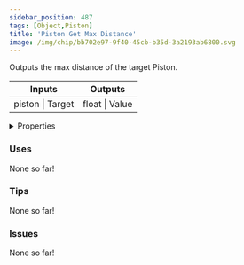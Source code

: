 ```yaml
---
sidebar_position: 487
tags: [Object,Piston]
title: 'Piston Get Max Distance'
image: /img/chip/bb702e97-9f40-45cb-b35d-3a2193ab6800.svg
---
```


Outputs the max distance of the target Piston.



<IChip uuid="bb702e97-9f40-45cb-b35d-3a2193ab6800"/>

<table><thead><tr><th>Inputs</th><th>Outputs</th></tr></thead><tbody><tr><td>piston | Target</td><td>float | Value</td></tr></tbody></table>

<details>
  <summary>Properties</summary>
  <div>
    <div>
    <table>
      <tbody>
        <tr>
          <td>Is beta required?</td>
          <td>No</td>
        </tr>
        <tr>
          <td>Is chip a trolling risk?</td>
          <td>No</td>
        </tr>
        <tr>
          <td>Is chip a role assignment risk?</td>
          <td>No</td>
        </tr>
        <tr>
          <td>Chip UUID</td>
          <td>bb702e97-9f40-45cb-b35d-3a2193ab6800</td>
        </tr>
        <tr>
          <td>Room availability</td>
          <td>Available everywhere</td>
        </tr>
      </tbody>
    </table>
    </div>
  </div>
</details>

### Uses

None so far!

### Tips

None so far!

### Issues

None so far!